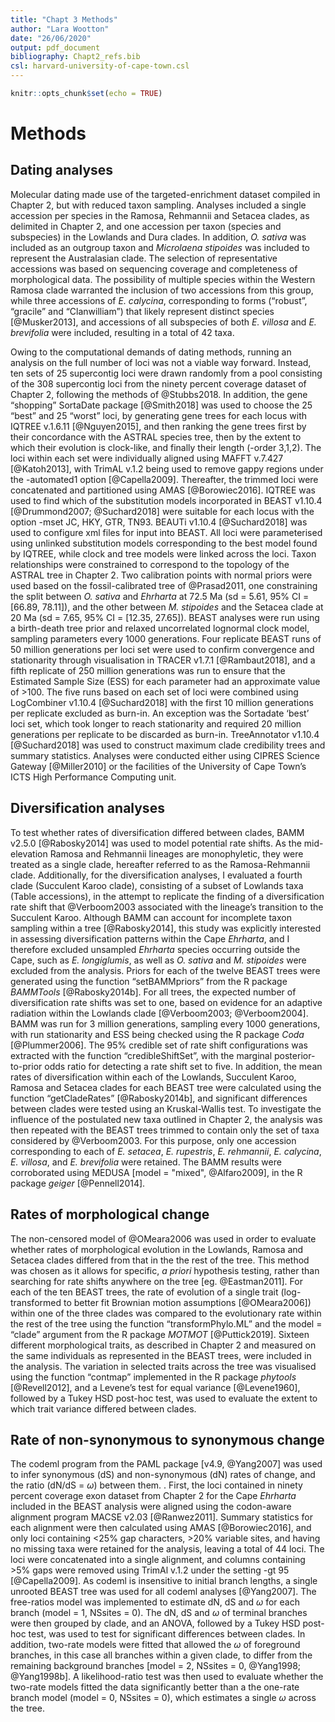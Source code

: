 ```yaml
---
title: "Chapt 3 Methods"
author: "Lara Wootton"
date: "26/06/2020"
output: pdf_document
bibliography: Chapt2_refs.bib
csl: harvard-university-of-cape-town.csl
---
```


```r
knitr::opts_chunk$set(echo = TRUE)
```

# Methods

## Dating analyses

Molecular dating made use of the targeted-enrichment dataset compiled in Chapter 2, but with reduced taxon sampling. Analyses included a single accession per species in the Ramosa, Rehmannii and Setacea clades, as delimited in Chapter 2, and one accession per taxon (species and subspecies) in the Lowlands and Dura clades. In addition, *O. sativa* was included as an outgroup taxon and _Microlaena stipoides_ was included to represent the Australasian clade. The selection of representative accessions was based on sequencing coverage and completeness of morphological data. The possibility of multiple species within the Western Ramosa clade warranted the inclusion of two accessions from this group, while three accessions of _E. calycina_, corresponding to forms ("robust", "gracile" and "Clanwilliam") that likely represent distinct species [@Musker2013], and accessions of all subspecies of both *E. villosa* and *E. brevifolia* were included, resulting in a total of 42 taxa. 

Owing to the computational demands of dating methods, running an analysis on the full number of loci was not a viable way forward. Instead, ten sets of 25 supercontig loci were drawn randomly from a pool consisting of the 308 supercontig loci from the ninety percent coverage dataset of Chapter 2, following the methods of @Stubbs2018. In addition, the gene "shopping" SortaDate package [@Smith2018] was used to choose the 25 "best" and 25 "worst" loci, by generating gene trees for each locus with IQTREE v.1.6.11 [@Nguyen2015], and then ranking the gene trees first by their concordance with the ASTRAL species tree, then by the extent to which their evolution is clock-like, and finally their length (-order 3,1,2). The loci within each set were individually aligned using MAFFT v.7.427 [@Katoh2013], with TrimAL v.1.2 being used to remove gappy regions under the -automated1 option [@Capella2009]. Thereafter, the trimmed loci were concatenated and partitioned using AMAS [@Borowiec2016]. IQTREE was used to find which of the substitution models incorporated in BEAST v1.10.4 [@Drummond2007; @Suchard2018] were suitable for each locus with the option -mset JC, HKY, GTR, TN93. BEAUTi v1.10.4 [@Suchard2018] was used to configure xml files for input into BEAST. All loci were parameterised using unlinked substitution models corresponding to the best model found by IQTREE, while clock and tree models were linked across the loci. Taxon relationships were constrained to correspond to the topology of the ASTRAL tree in Chapter 2. Two calibration points with normal priors were used based on the fossil-calibrated tree of @Prasad2011, one constraining the split between _O. sativa_ and _Ehrharta_ at 72.5 Ma (sd = 5.61, 95% CI = [66.89, 78.11]), and the other between _M. stipoides_ and the Setacea clade at 20 Ma (sd = 7.65, 95% CI = [12.35, 27.65]). BEAST analyses were run using a birth-death tree prior and relaxed uncorrelated lognormal clock model, sampling parameters every 1000 generations. Four replicate BEAST runs of 50 million generations per loci set were used to confirm convergence and stationarity through visualisation in TRACER v1.7.1 [@Rambaut2018], and a fifth replicate of 250 million generations was run to ensure that the Estimated Sample Size (ESS) for each parameter had an approximate value of >100. The five runs based on each set of loci were combined using LogCombiner v1.10.4 [@Suchard2018] with the first 10 million generations per replicate excluded as burn-in. An exception was the Sortadate 'best' loci set, which took longer to reach stationarity and required 20 million generations per replicate to be discarded as burn-in. TreeAnnotator v1.10.4 [@Suchard2018] was used to construct maximum clade credibility trees and summary statistics. Analyses were conducted either using CIPRES Science Gateway [@Miller2010] or the facilities of the University of Cape Town’s ICTS High Performance Computing unit.

## Diversification analyses

To test whether rates of diversification differed between clades, BAMM v2.5.0 [@Rabosky2014] was used to model potential rate shifts. As the mid-elevation Ramosa and Rehmannii lineages are monophyletic, they were treated as a single clade, hereafter referred to as the Ramosa-Rehmannii clade. Additionally, for the diversification analyses, I evaluated a fourth clade (Succulent Karoo clade),  consisting of a subset of Lowlands taxa (Table accessions), in the attempt to replicate the finding of a diversification rate shift that @Verboom2003 associated with the lineage's transition to the Succulent Karoo. Although BAMM can account for incomplete taxon sampling within a tree [@Rabosky2014], this study was explicitly interested in assessing diversification patterns within the Cape _Ehrharta_, and I therefore excluded unsampled _Ehrharta_ species occurring outside the Cape, such as _E. longiglumis_, as well as _O. sativa_ and _M. stipoides_ were excluded from the analysis. Priors for each of the twelve BEAST trees were generated using the function "setBAMMpriors" from the R package _BAMMTools_ [@Rabosky2014b]. For all trees, the expected number of diversification rate shifts was set to one, based on evidence for an adaptive radiation within the Lowlands clade [@Verboom2003; @Verboom2004]. BAMM was run for 3 million generations, sampling every 1000 generations, with run stationarity and ESS being checked using the R package _Coda_ [@Plummer2006]. The 95% credible set of rate shift configurations was extracted with the function "credibleShiftSet", with the marginal posterior-to-prior odds ratio for detecting a rate shift set to five. In addition, the mean rates of diversification within each of the Lowlands, Succulent Karoo, Ramosa and Setacea clades for each BEAST tree were calculated using the function "getCladeRates" [@Rabosky2014b], and significant differences between clades were tested using an Kruskal-Wallis test. To investigate the influence of the postulated new taxa outlined in Chapter 2, the analysis was then repeated with the BEAST trees trimmed to contain only the set of taxa considered by @Verboom2003. For this purpose, only one accession corresponding to each of _E. setacea_, _E. rupestris_, _E. rehmannii_, _E. calycina_, _E. villosa_, and _E. brevifolia_ were retained. The BAMM results were corroborated using MEDUSA [model = "mixed", @Alfaro2009], in the R package _geiger_ [@Pennell2014]. 

## Rates of morphological change

The non-censored model of @OMeara2006 was used in order to evaluate whether rates of morphological evolution in the Lowlands, Ramosa and Setacea clades differed from that in the  the rest of the tree. This method was chosen as it allows for specific, _a priori_ hypothesis testing, rather than searching for rate shifts anywhere on the tree [eg. @Eastman2011]. For each of the ten BEAST trees, the rate of evolution of a single trait (log-transformed to better fit Brownian motion assumptions [@OMeara2006]) within one of the three clades was compared to the evolutionary rate within the rest of the tree using the function "transformPhylo.ML" and the model = "clade" argument from the R package _MOTMOT_ [@Puttick2019]. Sixteen different morphological traits, as described in Chapter 2 and measured on the same individuals as represented in the BEAST trees, were included in the analysis. The variation in selected traits across the tree was visualised using the function "contmap" implemented in the R package _phytools_ [@Revell2012], and a Levene's test for equal variance [@Levene1960], followed by a Tukey HSD post-hoc test, was used to evaluate the extent to which trait variance differed between clades. 

## Rate of non-synonymous to synonymous change



The codeml program from the PAML package [v4.9, @Yang2007] was used to infer synonymous (dS) and non-synonymous (dN) rates of change, and the ratio (dN/dS = $\omega$) between them. . First, the loci contained in ninety percent coverage exon dataset from Chapter 2 for the Cape _Ehrharta_ included in the BEAST analysis were aligned using the codon-aware alignment program MACSE v2.03 [@Ranwez2011]. Summary statistics for each alignment were then calculated using AMAS [@Borowiec2016], and only loci containing <25% gap characters, >20% variable sites, and having no missing taxa were retained for the analysis, leaving a total of 44 loci. The loci were concatenated into a single alignment, and columns containing >5% gaps were removed using TrimAl v.1.2 under the setting -gt 95 [@Capella2009]. As codeml is insensitive to initial branch lengths, a single unrooted BEAST tree was used for all codeml analyses [@Yang2007]. The free-ratios model was implemented to estimate dN, dS and $\omega$ for each branch (model = 1,  NSsites = 0). The dN, dS and $\omega$ of terminal branches were then grouped by clade, and an ANOVA, followed by a Tukey HSD post-hoc test, was used to test for significant differences between clades. In addition, two-rate models were fitted that allowed the $\omega$ of foreground branches, in this case all branches within a given clade, to differ from the remaining background branches [model = 2, NSsites = 0, @Yang1998; @Yang1998b]. A likelihood-ratio test was then used to evaluate whether the two-rate models fitted the data significantly better than a the one-rate branch model (model = 0, NSsites = 0), which estimates a single $\omega$ across the tree.



